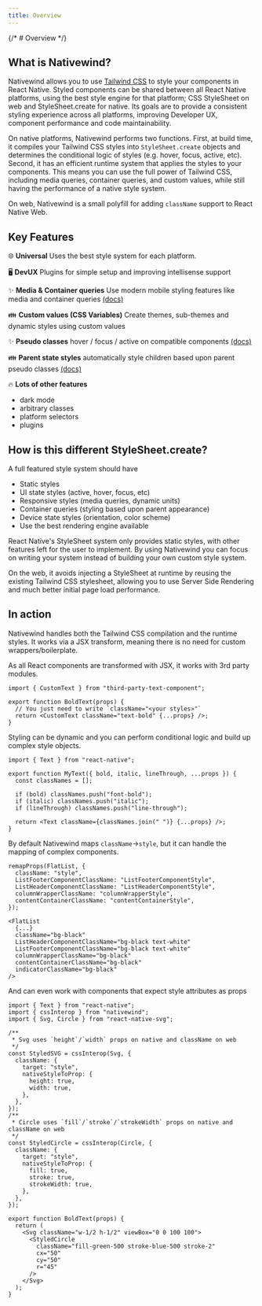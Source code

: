 ```yaml
---
title: Overview
---
```


{/* # Overview */}

## What is Nativewind?

Nativewind allows you to use [Tailwind CSS](https://tailwindcss.com) to style your components in React Native. Styled components can be shared between all React Native platforms, using the best style engine for that platform; CSS StyleSheet on web and StyleSheet.create for native. Its goals are to provide a consistent styling experience across all platforms, improving Developer UX, component performance and code maintainability.

On native platforms, Nativewind performs two functions. First, at build time, it compiles your Tailwind CSS styles into `StyleSheet.create` objects and determines the conditional logic of styles (e.g. hover, focus, active, etc). Second, it has an efficient runtime system that applies the styles to your components. This means you can use the full power of Tailwind CSS, including media queries, container queries, and custom values, while still having the performance of a native style system.

On web, Nativewind is a small polyfill for adding `className` support to React Native Web.

## Key Features

🌐 **Universal** Uses the best style system for each platform.

🖥️ **DevUX** Plugins for simple setup and improving intellisense support

✨ **Media & Container queries** Use modern mobile styling features like media and container queries [(docs)](../core-concepts/states#hover-focus-and-active)

👪 **Custom values (CSS Variables)** Create themes, sub-themes and dynamic styles using custom values

✨ **Pseudo classes** hover / focus / active on compatible components [(docs)](../core-concepts/states#hover-focus-and-active)

👪 **Parent state styles** automatically style children based upon parent pseudo classes [(docs)](../core-concepts/states#hover-focus-and-active#styling-based-on-parent-state)

🔥 **Lots of other features**

- dark mode
- arbitrary classes
- platform selectors
- plugins

## How is this different StyleSheet.create?

A full featured style system should have

- Static styles
- UI state styles (active, hover, focus, etc)
- Responsive styles (media queries, dynamic units)
- Container queries (styling based upon parent appearance)
- Device state styles (orientation, color scheme)
- Use the best rendering engine available

React Native's StyleSheet system only provides static styles, with other features left for the user to implement. By using Nativewind you can focus on writing your system instead of building your own custom style system.

On the web, it avoids injecting a StyleSheet at runtime by reusing the existing Tailwind CSS stylesheet, allowing you to use Server Side Rendering and much better initial page load performance.

## In action

Nativewind handles both the Tailwind CSS compilation and the runtime styles. It works via a JSX transform, meaning there is no need for custom wrappers/boilerplate.

As all React components are transformed with JSX, it works with 3rd party modules.

```tsx
import { CustomText } from "third-party-text-component";

export function BoldText(props) {
  // You just need to write `className="<your styles>"`
  return <CustomText className="text-bold" {...props} />;
}
```

Styling can be dynamic and you can perform conditional logic and build up complex style objects.

```tsx
import { Text } from "react-native";

export function MyText({ bold, italic, lineThrough, ...props }) {
  const classNames = [];

  if (bold) classNames.push("font-bold");
  if (italic) classNames.push("italic");
  if (lineThrough) classNames.push("line-through");

  return <Text className={classNames.join(" ")} {...props} />;
}
```

By default Nativewind maps `className`->`style`, but it can handle the mapping of complex components.

```tsx
remapProps(FlatList, {
  className: "style",
  ListFooterComponentClassName: "ListFooterComponentStyle",
  ListHeaderComponentClassName: "ListHeaderComponentStyle",
  columnWrapperClassName: "columnWrapperStyle",
  contentContainerClassName: "contentContainerStyle",
});

<FlatList
  {...}
  className="bg-black"
  ListHeaderComponentClassName="bg-black text-white"
  ListFooterComponentClassName="bg-black text-white"
  columnWrapperClassName="bg-black"
  contentContainerClassName="bg-black"
  indicatorClassName="bg-black"
/>
```

And can even work with components that expect style attributes as props

```tsx
import { Text } from "react-native";
import { cssInterop } from "nativewind";
import { Svg, Circle } from "react-native-svg";

/**
 * Svg uses `height`/`width` props on native and className on web
 */
const StyledSVG = cssInterop(Svg, {
  className: {
    target: "style",
    nativeStyleToProp: {
      height: true,
      width: true,
    },
  },
});
/**
 * Circle uses `fill`/`stroke`/`strokeWidth` props on native and className on web
 */
const StyledCircle = cssInterop(Circle, {
  className: {
    target: "style",
    nativeStyleToProp: {
      fill: true,
      stroke: true,
      strokeWidth: true,
    },
  },
});

export function BoldText(props) {
  return (
    <Svg className="w-1/2 h-1/2" viewBox="0 0 100 100">
      <StyledCircle
        className="fill-green-500 stroke-blue-500 stroke-2"
        cx="50"
        cy="50"
        r="45"
      />
    </Svg>
  );
}
```
